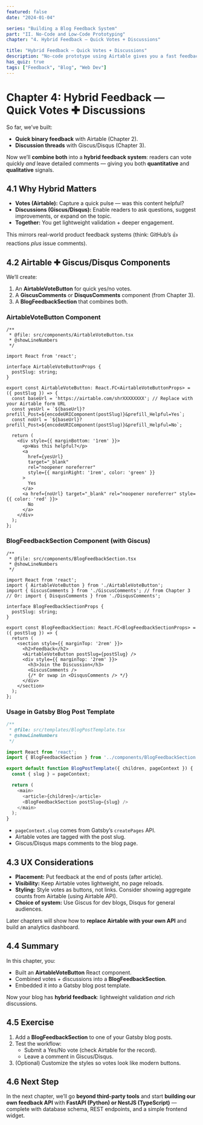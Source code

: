 ```yaml
---
featured: false
date: "2024-01-04"

series: "Building a Blog Feedback System"
part: "II. No-Code and Low-Code Prototyping"
chapter: "4. Hybrid Feedback — Quick Votes + Discussions"

title: "Hybrid Feedback — Quick Votes + Discussions"
description: "No-code prototype using Airtable gives you a fast feedback loop without writing a single line of backend code."
has_quiz: true
tags: ["Feedback", "Blog", "Web Dev"]
---
```


# Chapter 4: Hybrid Feedback — Quick Votes &#10010; Discussions

So far, we’ve built:

* **Quick binary feedback** with Airtable (Chapter 2).
* **Discussion threads** with Giscus/Disqus (Chapter 3).

Now we’ll **combine both** into a **hybrid feedback system**: readers can vote quickly *and* leave detailed comments — giving you both **quantitative** and **qualitative** signals.

## 4.1 Why Hybrid Matters

* **Votes (Airtable):** Capture a quick pulse — was this content helpful?
* **Discussions (Giscus/Disqus):** Enable readers to ask questions, suggest improvements, or expand on the topic.
* **Together:** You get lightweight validation + deeper engagement.

This mirrors real-world product feedback systems (think: GitHub’s 👍 reactions *plus* issue comments).

## 4.2 Airtable &#10010; Giscus/Disqus Components

We’ll create:

1. An **AirtableVoteButton** for quick yes/no votes.
2. A **GiscusComments** or **DisqusComments** component (from Chapter 3).
3. A **BlogFeedbackSection** that combines both.

### AirtableVoteButton Component

```tsx
/**
 * @file: src/components/AirtableVoteButton.tsx
 * @showLineNumbers
 */

import React from 'react';

interface AirtableVoteButtonProps {
  postSlug: string;
}

export const AirtableVoteButton: React.FC<AirtableVoteButtonProps> = ({ postSlug }) => {
  const baseUrl = 'https://airtable.com/shrXXXXXXXX'; // Replace with your Airtable form URL
  const yesUrl = `${baseUrl}?prefill_Post=${encodeURIComponent(postSlug)}&prefill_Helpful=Yes`;
  const noUrl = `${baseUrl}?prefill_Post=${encodeURIComponent(postSlug)}&prefill_Helpful=No`;

  return (
    <div style={{ marginBottom: '1rem' }}>
      <p>Was this helpful?</p>
      <a
        href={yesUrl}
        target="_blank"
        rel="noopener noreferrer"
        style={{ marginRight: '1rem', color: 'green' }}
      >
        Yes
      </a>
      <a href={noUrl} target="_blank" rel="noopener noreferrer" style={{ color: 'red' }}>
        No
      </a>
    </div>
  );
};
```

### BlogFeedbackSection Component (with Giscus)

```tsx
/**
 * @file: src/components/BlogFeedbackSection.tsx
 * @showLineNumbers
 */

import React from 'react';
import { AirtableVoteButton } from './AirtableVoteButton';
import { GiscusComments } from './GiscusComments'; // from Chapter 3
// Or: import { DisqusComments } from './DisqusComments';

interface BlogFeedbackSectionProps {
  postSlug: string;
}

export const BlogFeedbackSection: React.FC<BlogFeedbackSectionProps> = ({ postSlug }) => {
  return (
    <section style={{ marginTop: '2rem' }}>
      <h2>Feedback</h2>
      <AirtableVoteButton postSlug={postSlug} />
      <div style={{ marginTop: '2rem' }}>
        <h3>Join the Discussion</h3>
        <GiscusComments />
        {/* Or swap in <DisqusComments /> */}
      </div>
    </section>
  );
};
```

### Usage in Gatsby Blog Post Template

```javascript
/**
 * @file: src/templates/BlogPostTemplate.tsx
 * @showLineNumbers
 */

import React from 'react';
import { BlogFeedbackSection } from '../components/BlogFeedbackSection';

export default function BlogPostTemplate({ children, pageContext }) {
  const { slug } = pageContext;

  return (
    <main>
      <article>{children}</article>
      <BlogFeedbackSection postSlug={slug} />
    </main>
  );
}
```

* `pageContext.slug` comes from Gatsby’s `createPages` API.
* Airtable votes are tagged with the post slug.
* Giscus/Disqus maps comments to the blog page.

## 4.3 UX Considerations

* **Placement:** Put feedback at the end of posts (after article).
* **Visibility:** Keep Airtable votes lightweight, no page reloads.
* **Styling:** Style votes as buttons, not links. Consider showing aggregate counts from Airtable (using Airtable API).
* **Choice of system:** Use Giscus for dev blogs, Disqus for general audiences.

Later chapters will show how to **replace Airtable with your own API** and build an analytics dashboard.

## 4.4 Summary

In this chapter, you:

* Built an **AirtableVoteButton** React component.
* Combined votes + discussions into a **BlogFeedbackSection**.
* Embedded it into a Gatsby blog post template.

Now your blog has **hybrid feedback**: lightweight validation *and* rich discussions.

## 4.5 Exercise

1. Add a **BlogFeedbackSection** to one of your Gatsby blog posts.
2. Test the workflow:
   * Submit a Yes/No vote (check Airtable for the record).
   * Leave a comment in Giscus/Disqus.
3. (Optional) Customize the styles so votes look like modern buttons.

## 4.6 Next Step

In the next chapter, we’ll go **beyond third-party tools** and start **building our own feedback API** with **FastAPI (Python) or NestJS (TypeScript)** — complete with database schema, REST endpoints, and a simple frontend widget.

